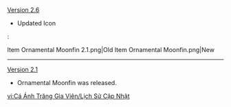 {{Change History/Header}}
[[Version 2.6]]
* Updated Icon
:<gallery>
Item Ornamental Moonfin 2.1.png|Old
Item Ornamental Moonfin.png|New
</gallery>
----
[[Version 2.1]]
* Ornamental Moonfin was released.

<noinclude>
[[vi:Cá Ánh Trăng Gia Viên/Lịch Sử Cập Nhật]]
</noinclude>